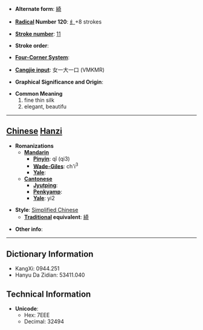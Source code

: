* '''Alternate form''': [[綺]]

* '''[[Wiktionary:Chinese radical index| Radical]] Number 120''': [[Wiktionary:Chinese radical index 纟|纟]]+8 strokes

* '''[[Wiktionary:Chinese total strokes index|Stroke number]]''': [[Wiktionary:Chinese total strokes index 11|11]]

* '''Stroke order''': 

* '''[[Wiktionary:Chinese four corner index|Four-Corner System]]''': 

* '''[[Wiktionary:Chinese Cangjie index|Cangjie input]]''': 女一大一口 (VMKMR)

* '''Graphical Significance and Origin''': 

* '''Common Meaning'''
*#fine thin silk
*# elegant, beautifu


----

== [[Chinese]] [[Hanzi]] ==

* '''Romanizations'''
** '''[[Mandarin]]'''
*** '''[[Pinyin]]''': qǐ (qi3)
*** '''[[Wade-Giles]]''': ch'i<sup>3</sup>
*** '''[[Yale]]''': 
** '''[[Cantonese]]'''
*** '''[[Jyutping]]''':
*** '''[[Penkyamp]]''': 
*** '''[[Yale]]''': yi2

* '''Style''': [[Simplified Chinese]] 
** '''[[Traditional Chinese|Traditional]] equivalent''': [[綺]]

* '''Other info''': 

----

== Dictionary Information ==

* KangXi: 0944.251
* Hanyu Da Zidian: 53411.040

== Technical Information ==

* '''Unicode''':
** Hex: 7EEE
** Decimal: 32494